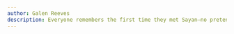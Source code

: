 ```yaml
---
author: Galen Reeves
description: Everyone remembers the first time they met Sayan—no pretense, only warmth, laughter, and a contagious excitement for ideas. He embodied what it means to be both brilliant and deeply human. His example continues to inspire us.
---
```


